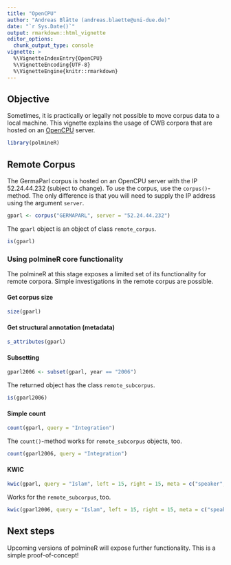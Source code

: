 ```yaml
---
title: "OpenCPU"
author: "Andreas Blätte (andreas.blaette@uni-due.de)"
date: "`r Sys.Date()`"
output: rmarkdown::html_vignette
editor_options: 
  chunk_output_type: console
vignette: >
  %\VignetteIndexEntry{OpenCPU}
  %\VignetteEncoding{UTF-8}
  %\VignetteEngine{knitr::rmarkdown}
---
```


## Objective

Sometimes, it is practically or legally not possible to move corpus data to a local machine. This vignette explains the usage of CWB corpora that are hosted on an [OpenCPU](https://www.opencpu.org/) server.

```r
library(polmineR)
```


## Remote Corpus

The GermaParl corpus is hosted on an OpenCPU server with the IP 52.24.44.232 (subject to change). To use the corpus, use the `corpus()`-method. The only difference is that you will need to supply the IP address using the argument `server`. 

```r
gparl <- corpus("GERMAPARL", server = "52.24.44.232")
```

The `gparl` object is an object of class `remote_corpus`.

```r
is(gparl)
```


### Using polmineR core functionality

The polmineR at this stage exposes a limited set of its functionality for remote corpora. Simple investigations in the remote corpus are possible.


#### Get corpus size

```r
size(gparl)
```


#### Get structural annotation (metadata)

```r
s_attributes(gparl)
```


#### Subsetting

```r
gparl2006 <- subset(gparl, year == "2006")
```

The returned object has the class `remote_subcorpus`.

```r
is(gparl2006)
```


#### Simple count

```r
count(gparl, query = "Integration")
```

The `count()`-method works for `remote_subcorpus` objects, too.

```r
count(gparl2006, query = "Integration")
```


#### KWIC

```r
kwic(gparl, query = "Islam", left = 15, right = 15, meta = c("speaker", "party", "date"))
```

Works for the `remote_subcorpus`, too.

```r
kwic(gparl2006, query = "Islam", left = 15, right = 15, meta = c("speaker", "party", "date"))
```


## Next steps

Upcoming versions of polmineR will expose further functionality. This is a simple proof-of-concept!
